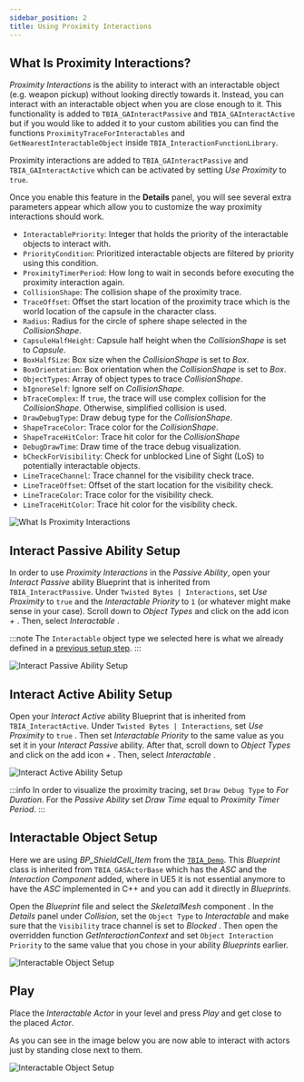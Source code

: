 ```yaml
---
sidebar_position: 2
title: Using Proximity Interactions
---
```


## What Is Proximity Interactions?

*Proximity Interactions* is the ability to interact with an interactable object (e.g. weapon pickup) without looking directly towards it. Instead,
you can interact with an interactable object when you are close enough to it. This functionality is added to `TBIA_GAInteractPassive` and
`TBIA_GAInteractActive` but if you would like to added it to your custom abilities you can find the functions
`ProximityTraceForInteractables` and `GetNearestInteractableObject` inside `TBIA_InteractionFunctionLibrary`.

Proximity interactions are added to `TBIA_GAInteractPassive` and `TBIA_GAInteractActive` which can be activated by setting *Use Proximity* to `true`.

Once you enable this feature in the **Details** panel, you will see several extra parameters appear which allow you to
customize the way proximity interactions should work.

 * `InteractablePriority`: Integer that holds the priority of the interactable objects to interact with.
 * `PriorityCondition`: Prioritized interactable objects are filtered by priority using this condition.
 * `ProximityTimerPeriod`: How long to wait in seconds before executing the proximity interaction again.
 * `CollisionShape`: The collision shape of the proximity trace.
 * `TraceOffset`: Offset the start location of the proximity trace which is the world location of the capsule in the character class.
 * `Radius`: Radius for the circle of sphere shape selected in the *CollisionShape*.
 * `CapsuleHalfHeight`: Capsule half height when the *CollisionShape* is set to *Capsule*.
 * `BoxHalfSize`: Box size when the *CollisionShape* is set to *Box*.
 * `BoxOrientation`: Box orientation when the *CollisionShape* is set to *Box*.
 * `ObjectTypes`: Array of object types to trace *CollisionShape*.
 * `bIgnoreSelf`: Ignore self on *CollisionShape*.
 * `bTraceComplex`: If `true`, the trace will use complex collision for the *CollisionShape*. Otherwise, simplified collision is used.
 * `DrawDebugType`: Draw debug type for the *CollisionShape*. 
 * `ShapeTraceColor`: Trace color for the *CollisionShape*.
 * `ShapeTraceHitColor`: Trace hit color for the *CollisionShape*
 * `DebugDrawTime`: Draw time of the trace debug visualization.
 * `bCheckForVisibility`: Check for unblocked Line of Sight (LoS) to potentially interactable objects.
 * `LineTraceChannel`: Trace channel for the visibility check trace.
 * `LineTraceOffset`: Offset of the start location for the visibility check.
 * `LineTraceColor`: Trace color for the visibility check. 
 * `LineTraceHitColor`: Trace hit color for the visibility check. 

![What Is Proximity Interactions](_static/img/proximity/01_proximity_logic.png)

## Interact Passive Ability Setup

In order to use *Proximity Interactions* in the *Passive Ability*, open your *Interact Passive* ability Blueprint that is inherited from `TBIA_InteractPassive`.
Under `Twisted Bytes | Interactions`, set *Use Proximity* to `true` <Step text="1"/> and the *Interactable Priority* to `1` <Step text="2"/>
(or whatever might make sense in your case). Scroll down to *Object Types* and click on the add icon *+* <Step text="3"/>.
Then, select *Interactable* <Step text="4"/>.

:::note
The `Interactable` object type we selected here is what we already defined in a [previous setup step](/docs/getting-started/migration-guide#collision-settings).
:::

![Interact Passive Ability Setup](_static/img/proximity/02_passive_setup.png)

## Interact Active Ability Setup

Open your *Interact Active* ability Blueprint that is inherited from `TBIA_InteractActive`. Under `Twisted Bytes | Interactions`, set *Use Proximity*
to `true` <Step text="1"/>. Then set *Interactable Priority* <Step text="1"/> to the same value as you set it in your *Interact Passive* ability.
After that, scroll down to *Object Types* and click on the add icon *+* <Step text="3"/>. Then, select *Interactable* <Step text="4"/>.

![Interact Active Ability Setup](_static/img/proximity/03_active_setup.png)

:::info
In order to visualize the proximity tracing, set `Draw Debug Type` to *For Duration*. For the *Passive Ability* set *Draw Time* equal to *Proximity Timer Period*.
:::

## Interactable Object Setup

Here we are using *BP_ShieldCell_Item* from the [`TBIA_Demo`](https://static.twistedbytes.net/downloads/7a42299c-6047-e1e8-5b98-c16ab1868b89/TBIA%20Demo%20Project/).
This *Blueprint* class is inherited from `TBIA_GASActorBase` which has the *ASC* and the *Interaction Component* added, where in UE5 it is not essential anymore
to have the *ASC* implemented in C++ and you can add it directly in *Blueprints*.

Open the *Blueprint* file and select the *SkeletalMesh* component <Step text="1"/>. In the *Details* panel under *Collision*, set the `Object Type`
to *Interactable* <Step text="2"/> and make sure that the `Visibility` trace channel is set to *Blocked* <Step text="3"/>.
Then open the overridden function *GetInteractionContext* and set `Object Interaction Priority` <Step text="4"/> to the same value that you chose in
your ability *Blueprints* earlier.

![Interactable Object Setup](_static/img/proximity/04_object_setup.png)

## Play

Place the *Interactable Actor* in your level and press *Play* and get close to the placed *Actor*.

As you can see in the image below you are now able to interact with actors just by standing close next to them.

![Interactable Object Setup](_static/img/proximity/05_play.png)
